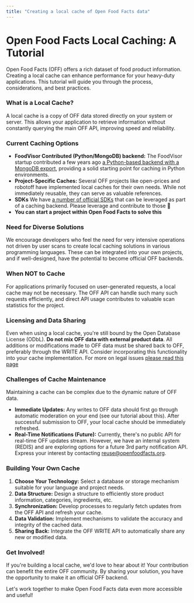 ```yaml
---
title: "Creating a local cache of Open Food Facts data"
---
```


# Open Food Facts Local Caching: A Tutorial

Open Food Facts (OFF) offers a rich dataset of food product information. Creating a local cache can enhance performance for your heavy-duty applications. This tutorial will guide you through the process, considerations, and best practices.

### What is a Local Cache?

A local cache is a copy of OFF data stored directly on your system or server. This allows your application to retrieve information without constantly querying the main OFF API, improving speed and reliability.

### Current Caching Options

- **FoodVisor Contributed (Python/MongoDB) backend:** The FoodVisor startup contributed a few years ago <a href="https://github.com/openfoodfacts/openfoodfacts-apirestpython">a Python-based backend with a MongoDB export</a>, providing a solid starting point for caching in Python environments.
- **Project-Specific Caches:** Several OFF projects like open-prices and robotoff have implemented local caches for their own needs. While not immediately reusable, they can serve as valuable references.
- **SDKs** We have [a number of official SDKs](../api.md#sdks) that can be leveraged as part of a caching backend. Please leverage and contribute to those 🙏
- **You can start a project within Open Food Facts to solve this**

### Need for Diverse Solutions

We encourage developers who feel the need for very intensive operations not driven by user scans to create local caching solutions in various programming languages. These can be integrated into your own projects, and if well-designed, have the potential to become official OFF backends.

### When NOT to Cache

For applications primarily focused on user-generated requests, a local cache may not be necessary. The OFF API can handle such many such requests efficiently, and direct API usage contributes to valuable scan statistics for the project.

### Licensing and Data Sharing

Even when using a local cache, you're still bound by the Open Database License (ODbL). **Do not mix OFF data with external product data**. All additions or modifications made to OFF data must be shared back to OFF, preferably through the WRITE API. Consider incorporating this functionality into your cache implementation.
For more on legal issues [please read this page](./license-be-on-the-legal-side.md)

### Challenges of Cache Maintenance

Maintaining a cache can be complex due to the dynamic nature of OFF data.

- **Immediate Updates:** Any writes to OFF data should first go through automatic moderation on your end (see our tutorial about this). After successful submission to OFF, your local cache should be immediately refreshed.
- **Real-Time Notifications (Future):** Currently, there's no public API for real-time OFF updates stream. However, we have an internal system (REDIS) and are exploring options for a future 3rd party notification API. Express your interest by contacting <a href="mailto:reuse@openfoodfacts.org">reuse@openfoodfacts.org</a>.

### Building Your Own Cache

1.  **Choose Your Technology:** Select a database or storage mechanism suitable for your language and project needs.
2.  **Data Structure:** Design a structure to efficiently store product information, categories, ingredients, etc.
3.  **Synchronization:** Develop processes to regularly fetch updates from the OFF API and refresh your cache.
4.  **Data Validation:** Implement mechanisms to validate the accuracy and integrity of the cached data.
5.  **Sharing Back:** Integrate the OFF WRITE API to automatically share any new or modified data.

### Get Involved!

If you're building a local cache, we'd love to hear about it! Your contribution can benefit the entire OFF community. By sharing your solution, you have the opportunity to make it an official OFF backend.

Let's work together to make Open Food Facts data even more accessible and useful!
